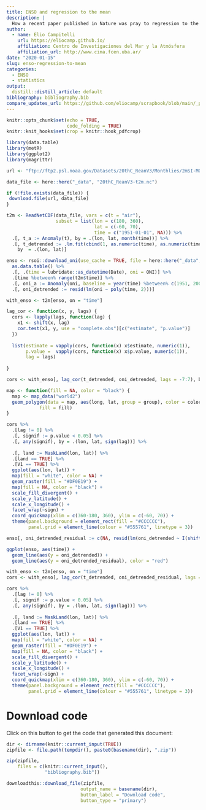 ```yaml
---
title: ENSO and regression to the mean
description: |
  How a recent paper published in Nature was pray to regression to the mean. 
author:
  - name: Elio Campitelli
    url: https://eliocamp.github.io/
    affiliation: Centro de Investigaciones del Mar y la Atmósfera
    affiliation_url: http://www.cima.fcen.uba.ar/
date: "2020-01-15"
slug: enso-regression-to-mean
categories:
  - ENSO
  - statistics
output: 
  distill::distill_article: default
bibliography: bibliography.bib
compare_updates_url: https://github.com/eliocamp/scrapbook/blob/main/_posts/2021-01-14-enso-and-regression-to-the-mean/enso-and-regression-to-the-mean.Rmd
---
```


```r
knitr::opts_chunk$set(echo = TRUE, 
                      code_folding = TRUE)
knitr::knit_hooks$set(crop = knitr::hook_pdfcrop)
```


```r
library(data.table)
library(metR)
library(ggplot2)
library(magrittr)
```

```r
url <- "ftp://ftp2.psl.noaa.gov/Datasets/20thC_ReanV3/Monthlies/2mSI-MO/air.2m.mon.mean.nc"

data_file <- here::here("_data", "20thC_ReanV3-t2m.nc")

if (!file.exists(data_file)) {
 download.file(url, data_file)
}

```

```r
t2m <- ReadNetCDF(data_file, vars = c(t = "air"), 
                  subset = list(lon = c(180, 360), 
                                lat = c(-60, 70),
                                time = c("1951-01-01", NA))) %>% 
  .[, t_a := Anomaly(t), by = .(lon, lat, month(time))] %>% 
  .[, t_detrended := .lm.fit(cbind(1, as.numeric(time), as.numeric(time)^2), t_a)$residuals,
    by  = .(lon, lat)]

enso <- rsoi::download_oni(use_cache = TRUE, file = here::here("_data", "enso-lagged-regression.csv")) %>% 
  as.data.table() %>% 
  .[, .(time = lubridate::as_datetime(Date), oni = ONI)] %>% 
  .[time %between% range(t2m$time)] %>% 
  .[, oni_a := Anomaly(oni, baseline = year(time) %between% c(1951, 2000)), by = month(time)] %>% 
  .[, oni_detrended := resid(lm(oni ~ poly(time, 2)))] 
```

```r
with_enso <- t2m[enso, on = "time"]

lag_cor <- function(x, y, lags) {
  cors <- lapply(lags, function(lag) {
    x1 <- shift(x, lag)
    cor.test(x1, y, use = "complete.obs")[c("estimate", "p.value")]
  }) 
  
  list(estimate = vapply(cors, function(x) x$estimate, numeric(1)),
       p.value =  vapply(cors, function(x) x$p.value, numeric(1)), 
       lag = lags)
  
}

cors <- with_enso[, lag_cor(t_detrended, oni_detrended, lags = -7:7), by = .(lon, lat)]
```

```r
map <- function(fill = NA, color = "black") {
  map <- map_data("world2")
  geom_polygon(data = map, aes(long, lat, group = group), color = color, size = 0.2, 
            fill = fill)
}
```

```r
cors %>% 
  .[lag != 0] %>% 
  .[, signif := p.value < 0.05] %>% 
  .[, any(signif), by = .(lon, lat, sign(lag))] %>% 
  
  .[, land := MaskLand(lon, lat)] %>% 
  .[land == TRUE] %>%
  .[V1 == TRUE] %>% 
  ggplot(aes(lon, lat)) +
  map(fill = "white", color = NA) +
  geom_raster(fill = "#DF0E19") +
  map(fill = NA, color = "black") +
  scale_fill_divergent() +
  scale_y_latitude() +
  scale_x_longitude() +
  facet_wrap(~sign) +
  coord_quickmap(xlim = c(360-180, 360), ylim = c(-60, 70)) +
  theme(panel.background = element_rect(fill = "#CCCCCC"), 
        panel.grid = element_line(colour = "#555761", linetype = 3))

```



```r
enso[, oni_detrended_residual := c(NA, resid(lm(oni_detrended ~ I(shift(oni_detrended, 1)))))]
```

```r
ggplot(enso, aes(time)) +
  geom_line(aes(y = oni_detrended)) +
  geom_line(aes(y = oni_detrended_residual), color = "red")
```

```r
with_enso <- t2m[enso, on = "time"]
cors <- with_enso[, lag_cor(t_detrended, oni_detrended_residual, lags = -7:7), by = .(lon, lat)]
```

```r
cors %>% 
  .[lag != 0] %>% 
  .[, signif := p.value < 0.05] %>% 
  .[, any(signif), by = .(lon, lat, sign(lag))] %>% 
  
  .[, land := MaskLand(lon, lat)] %>% 
  .[land == TRUE] %>%
  .[V1 == TRUE] %>% 
  ggplot(aes(lon, lat)) +
  map(fill = "white", color = NA) +
  geom_raster(fill = "#DF0E19") +
  map(fill = NA, color = "black") +
  scale_fill_divergent() +
  scale_y_latitude() +
  scale_x_longitude() +
  facet_wrap(~sign) +
  coord_quickmap(xlim = c(360-180, 360), ylim = c(-60, 70)) +
  theme(panel.background = element_rect(fill = "#CCCCCC"), 
        panel.grid = element_line(colour = "#555761", linetype = 3))
```


# Download code 

Click on this button to get the code that generated this document:


```r
dir <- dirname(knitr::current_input(TRUE))
zipfile <- file.path(tempdir(), paste0(basename(dir), ".zip"))

zip(zipfile, 
    files = c(knitr::current_input(),
              "bibliography.bib"))

downloadthis::download_file(zipfile,
                           output_name = basename(dir),
                           button_label = "Download code",
                           button_type = "primary")
```


